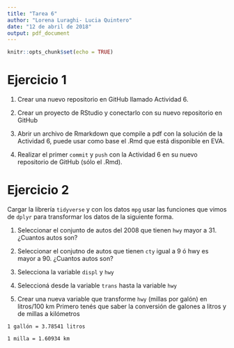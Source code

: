 ```yaml
---
title: "Tarea 6"
author: "Lorena Luraghi- Lucia Quintero"
date: "12 de abril de 2018"
output: pdf_document
---
```


```r
knitr::opts_chunk$set(echo = TRUE)
```


# Ejercicio 1

1. Crear una  nuevo repositorio en GitHub llamado Actividad 6.

2. Crear un proyecto de RStudio y conectarlo con su nuevo repositorio en GitHub

3. Abrir un archivo de Rmarkdown que compile a pdf con la solución de la Actividad 6, puede usar como base el .Rmd que está disponible en EVA. 

4. Realizar el primer `commit` y `push` con la Actividad 6 en su nuevo repositorio de GitHub (sólo el .Rmd).


# Ejercicio 2
Cargar la librería `tidyverse` y con los datos `mpg` usar las funciones que vimos de `dplyr` para  transformar los datos de la siguiente forma. 

1. Seleccionar el conjunto de autos del 2008 que tienen `hwy` mayor a 31. ¿Cuantos autos son?

2. Seleccionar el conjutno de autos que tienen `cty` igual a 9 ó hwy es mayor a 90. ¿Cuantos autos son? 

3. Selecciona la variable `displ` y `hwy`

4. Seleccioná desde la variable `trans` hasta la variable `hwy`

5. Crear una nueva variable que transforme  `hwy` (millas por galón) en litros/100 km 
Primero tenés que saber la conversión de galones a litros y de millas a kilómetros

`1 gallón = 3.78541 litros`

`1 milla = 1.60934 km`